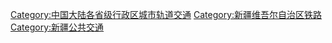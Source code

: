 [[Category:中国大陆各省级行政区城市轨道交通|Category:中国大陆各省级行政区城市轨道交通]]
[[Category:新疆维吾尔自治区铁路|Category:新疆维吾尔自治区铁路]]
[[Category:新疆公共交通|Category:新疆公共交通]]